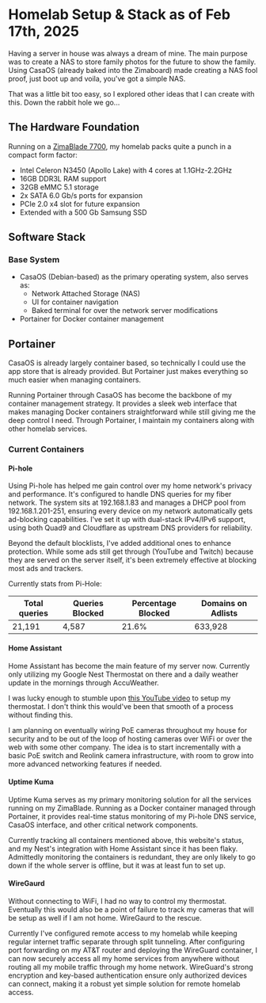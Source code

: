 # Homelab Setup & Stack as of Feb 17th, 2025

Having a server in house was always a dream of mine. The main purpose was to create a NAS to store family photos for the future to show the family. Using CasaOS (already baked into the Zimaboard) made creating a NAS fool proof, just boot up and voila, you've got a simple NAS.

That was a little bit too easy, so I explored other ideas that I can create with this. Down the rabbit hole we go...

## The Hardware Foundation

Running on a [ZimaBlade 7700](https://shop.zimaspace.com/products/zimablade-single-board-server-for-cyber-native?variant=47722451730724), my homelab packs quite a punch in a compact form factor:

- Intel Celeron N3450 (Apollo Lake) with 4 cores at 1.1GHz-2.2GHz
- 16GB DDR3L RAM support
- 32GB eMMC 5.1 storage
- 2x SATA 6.0 Gb/s ports for expansion
- PCIe 2.0 x4 slot for future expansion
- Extended with a 500 Gb Samsung SSD

## Software Stack

### Base System

- CasaOS (Debian-based) as the primary operating system, also serves as:
    - Network Attached Storage (NAS)
    - UI for container navigation
    - Baked terminal for over the network server modifications
- Portainer for Docker container management

## Portainer

CasaOS is already largely container based, so technically I could use the app store that is already provided. But Portainer just makes everything so much easier when managing containers.

Running Portainer through CasaOS has become the backbone of my container management strategy. It provides a sleek web interface that makes managing Docker containers straightforward while still giving me the deep control I need. Through Portainer, I maintain my containers along with other homelab services.

### Current Containers

#### Pi-hole

Using Pi-hole has helped me gain control over my home network's privacy and performance. It's configured to handle DNS queries for my fiber network. The system sits at 192.168.1.83 and manages a DHCP pool from 192.168.1.201-251, ensuring every device on my network automatically gets ad-blocking capabilities. I've set it up with dual-stack IPv4/IPv6 support, using both Quad9 and Cloudflare as upstream DNS providers for reliability.

Beyond the default blocklists, I've added additional ones to enhance protection. While some ads still get through (YouTube and Twitch) because they are served on the server itself, it's been extremely effective at blocking most ads and trackers.

Currently stats from Pi-Hole:

| Total queries | Queries Blocked | Percentage Blocked | Domains on Adlists |
| ------------- | --------------- | ------------------ | ------------------ |
| 21,191        | 4,587           | 21.6%              | 633,928            |

#### Home Assistant

Home Assistant has become the main feature of my server now. Currently only utilizing my Google Nest Thermostat on there and a daily weather update in the mornings through AccuWeather.

I was lucky enough to stumble upon [this YouTube video](https://www.youtube.com/watch?v=RwZmQ7QfhsM) to setup my thermostat. I don't think this would've been that smooth of a process without finding this.

I am planning on eventually wiring PoE cameras throughout my house for security and to be out of the loop of hosting cameras over WiFi or over the web with some other company. The idea is to start incrementally with a basic PoE switch and Reolink camera infrastructure, with room to grow into more advanced networking features if needed.

#### Uptime Kuma

Uptime Kuma serves as my primary monitoring solution for all the services running on my ZimaBlade. Running as a Docker container managed through Portainer, it provides real-time status monitoring of my Pi-hole DNS service, CasaOS interface, and other critical network components.

Currently tracking all containers mentioned above, this website's status, and my Nest's integration with Home Assistant since it has been flaky. Admittedly monitoring the containers is redundant, they are only likely to go down if the whole server is offline, but it was at least fun to set up.

#### WireGaurd

Without connecting to WiFi, I had no way to control my thermostat. Eventually this would also be a point of failure to track my cameras that will be setup as well if I am not home. WireGaurd to the rescue.

Currently I've configured remote access to my homelab while keeping regular internet traffic separate through split tunneling. After configuring port forwarding on my AT&T router and deploying the WireGuard container, I can now securely access all my home services from anywhere without routing all my mobile traffic through my home network. WireGuard's strong encryption and key-based authentication ensure only authorized devices can connect, making it a robust yet simple solution for remote homelab access.
